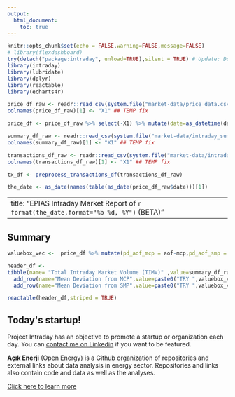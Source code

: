 ```yaml
---
output: 
  html_document:
    toc: true
---
```


```r
knitr::opts_chunk$set(echo = FALSE,warning=FALSE,message=FALSE)
# library(flexdashboard)
try(detach("package:intraday", unload=TRUE),silent = TRUE) # Update: Does not return error message to prevent confusion
library(intraday)
library(lubridate)
library(dplyr)
library(reactable)
library(echarts4r)
```


```r
price_df_raw <- readr::read_csv(system.file("market-data/price_data.csv",package="intraday"),locale=readr::locale(tz="Turkey"))
colnames(price_df_raw)[1] <- "X1" ## TEMP fix

price_df <- price_df_raw %>% select(-X1) %>% mutate(date=as_datetime(date,tz="Turkey")) %>% relocate(aof,.after=mcp) 

summary_df_raw <- readr::read_csv(system.file("market-data/intraday_summary.csv",package="intraday"),locale=readr::locale(tz="Turkey"))
colnames(summary_df_raw)[1] <- "X1" ## TEMP fix

transactions_df_raw <- readr::read_csv(system.file("market-data/intraday_transactions.csv",package="intraday"),locale=readr::locale(tz="Turkey"))
colnames(transactions_df_raw)[1] <- "X1" ## TEMP fix

tx_df <- preprocess_transactions_df(transactions_df_raw)

the_date <- as_date(names(table(as_date(price_df_raw$date)))[1])

```


---
title: "EPIAS Intraday Market Report of `r format(the_date,format="%b %d, %Y")` (BETA)"
---

<!-- <h1>Report of `r format(the_date,format="%b %d, %Y")`</h1> -->

## Summary

```r
valuebox_vec <-  price_df %>% mutate(pd_aof_mcp = aof-mcp,pd_aof_smp = aof-smp) %>% summarise(md_mcp=round(mean(pd_aof_mcp,na.rm=TRUE),2),md_smp=round(mean(pd_aof_smp,na.rm=TRUE),2)) %>% unlist()

header_df <- 
tibble(name= "Total Intraday Market Volume (TIMV)" ,value=summary_df_raw %>% summarise(timv=round(sum(tradingVolume,na.rm=TRUE))) %>% unlist() %>% paste0("TRY ",format(.,big.mark=",",small.mark="."))) %>%
  add_row(name="Mean Deviation from MCP",value=paste0("TRY ",valuebox_vec["md_mcp"])) %>%
  add_row(name="Mean Deviation from SMP",value=paste0("TRY ",valuebox_vec["md_smp"])) 

reactable(header_df,striped = TRUE)
```


<div class="alert alert-warning role="alert" style="width:99%; height:100%;"> 
<h2> Today's startup! </h2>
<p>Project Intraday has an objective to promote a startup or organization each day. You can <a href="https://www.linkedin.com/in/berkorbay/" target="_blank">contact me on Linkedin</a> if you want to be featured.</p>

<p> <strong>Açık Enerji</strong> (Open Energy) is a Github organization of repositories and external links about data analysis in energy sector. Repositories and links also contain code and data as well as the analyses.</p>

<p><a href="https://github.com/acikenerji" target="_blank">Click here to learn more</a></p>
</div>

## Daily Chart and Data

```r
price_df %>% mutate(hour = hour(date)) %>% select(-smpDirection,-date) %>% rename(MCP=mcp,WAP=aof,SMP=smp) %>% tidyr::pivot_longer(-hour) %>% group_by(name) %>% e_chart(hour)  %>% e_line(value) %>% e_title("Price Chart") %>% e_tooltip(trigger = "axis") # tooltip
```

```r
price_table_df <- price_df %>% arrange(date) %>% transmute(Hour = format(date,"%b %d, %Y %H:%M"),MCP=mcp,WAP=aof,SMP=smp,`SMP Direction`=smpDirection)

reactable(price_table_df,defaultPageSize = 24,height = 350,
  striped = TRUE)
```

## Contract Distribution

```r
tx_df %>% group_by(contract) %>% summarise(total_mwh = sum(quantity_in_mwh*pmax(1,block_hours))) %>% ungroup() %>% arrange(desc(total_mwh)) %>% slice(1:20) %>% arrange(total_mwh) %>% e_chart(contract,reorder = FALSE) %>% e_bar(total_mwh,reorder = FALSE) %>%  e_legend(FALSE) %>% e_title("Top 20 Contracts by Total Volume in MWh")  %>%  e_y_axis(splitLine = list(show = FALSE), axisLabel = list(
    interval = 0L
  )) %>% e_flip_coords() %>% e_x_axis(show = FALSE) %>% e_labels(position = "right")

```


# About the report

- This is a free report and authors do not admit any responsibility about the report or the data.
- This report is meant to refresh itself each day automatically. Essentially an R package, an external python script and Github Actions make it possible. Blog post to follow soon...
- Data is taken from [EPIAS Seffaflik Platformu](https://seffaflik.epias.com.tr/), data provider of the Turkish Energy Exchange.
- Almost all code is openly shared on its [Github repository](https://github.com/berkorbay/intraday). You may use the code in line with the license (MIT license).
- For improvement, analysis and data requests [contact me on Linkedin](https://www.linkedin.com/in/berkorbay/). For raw data csv files [click here](https://github.com/berkorbay/intraday/tree/prod/inst/market-data).



